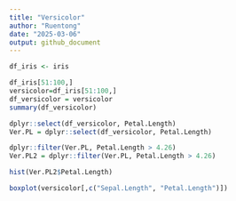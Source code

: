 ---
title: "Versicolor"
author: "Ruentong"
date: "2025-03-06"
output: github_document
---
```{r}
df_iris <- iris

```
```{r}

df_iris[51:100,]
versicolor=df_iris[51:100,]
df_versicolor = versicolor
summary(df_versicolor)

```


```{r}
dplyr::select(df_versicolor, Petal.Length)
Ver.PL = dplyr::select(df_versicolor, Petal.Length)
```
```{r}
dplyr::filter(Ver.PL, Petal.Length > 4.26)
Ver.PL2 = dplyr::filter(Ver.PL, Petal.Length > 4.26)
```
```{r}
hist(Ver.PL2$Petal.Length)
```
```{r}
boxplot(versicolor[,c("Sepal.Length", "Petal.Length")])
```

